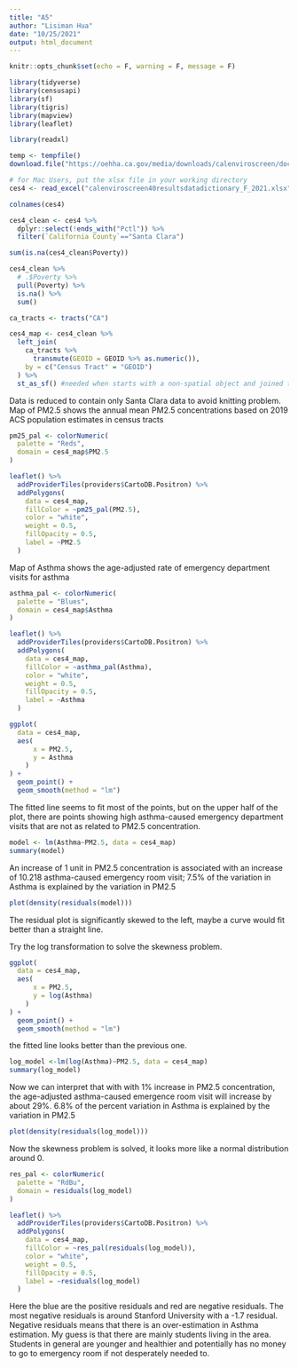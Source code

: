 ```yaml
---
title: "A5"
author: "Lisiman Hua"
date: "10/25/2021"
output: html_document
---
```


```r
knitr::opts_chunk$set(echo = F, warning = F, message = F)
```

```r
library(tidyverse)
library(censusapi)
library(sf)
library(tigris)
library(mapview)
library(leaflet)

library(readxl)

temp <- tempfile()
download.file("https://oehha.ca.gov/media/downloads/calenviroscreen/document/calenviroscreen40resultsdatadictionaryf2021.zip",destfile = temp)

# for Mac Users, put the xlsx file in your working directory
ces4 <- read_excel("calenviroscreen40resultsdatadictionary_F_2021.xlsx")

colnames(ces4)

ces4_clean <- ces4 %>% 
  dplyr::select(!ends_with("Pctl")) %>%
  filter(`California County`=="Santa Clara")

sum(is.na(ces4_clean$Poverty))

ces4_clean %>% 
  # .$Poverty %>%
  pull(Poverty) %>% 
  is.na() %>% 
  sum()

ca_tracts <- tracts("CA")

ces4_map <- ces4_clean %>% 
  left_join(
    ca_tracts %>% 
      transmute(GEOID = GEOID %>% as.numeric()),
    by = c("Census Tract" = "GEOID")
  ) %>% 
  st_as_sf() #needed when starts with a non-spatial object and joined to get spatial data
```
Data is reduced to contain only Santa Clara data to avoid knitting problem. Map of PM2.5 shows the annual mean PM2.5 concentrations based on 2019 ACS population estimates in census tracts
```r
pm25_pal <- colorNumeric(
  palette = "Reds",
  domain = ces4_map$PM2.5
)

leaflet() %>% 
  addProviderTiles(providers$CartoDB.Positron) %>% 
  addPolygons(
    data = ces4_map,
    fillColor = ~pm25_pal(PM2.5),
    color = "white",
    weight = 0.5,
    fillOpacity = 0.5,
    label = ~PM2.5
  )
```
Map of Asthma shows the age-adjusted rate of emergency department visits for asthma
```r
asthma_pal <- colorNumeric(
  palette = "Blues",
  domain = ces4_map$Asthma
)

leaflet() %>% 
  addProviderTiles(providers$CartoDB.Positron) %>% 
  addPolygons(
    data = ces4_map,
    fillColor = ~asthma_pal(Asthma),
    color = "white",
    weight = 0.5,
    fillOpacity = 0.5,
    label = ~Asthma
  )
```

```r
ggplot(
  data = ces4_map,
  aes(
      x = PM2.5,
      y = Asthma
    )
) +
  geom_point() +
  geom_smooth(method = "lm")
```
The fitted line seems to fit most of the points, but on the upper half of the plot, there are points showing high asthma-caused emergency department visits that are not as related to PM2.5 concentration.
```r
model <- lm(Asthma~PM2.5, data = ces4_map)
summary(model)
```

An increase of 1 unit in PM2.5 concentration is associated with an increase of 10.218 asthma-caused emergency room visit; 
7.5% of the variation in Asthma is explained by the variation in PM2.5

```r
plot(density(residuals(model)))
```
The residual plot is significantly skewed to the left, maybe a curve would fit better than a straight line.

Try the log transformation to solve the skewness problem.
```r
ggplot(
  data = ces4_map,
  aes(
      x = PM2.5,
      y = log(Asthma)
    )
) +
  geom_point() +
  geom_smooth(method = "lm")
```
the fitted line looks better than the previous one.
```r
log_model <-lm(log(Asthma)~PM2.5, data = ces4_map)
summary(log_model)
```
Now we can interpret that with with 1% increase in PM2.5 concentration, the age-adjusted asthma-caused emergence room visit will increase by about 29%. 6.8% of the percent variation in Asthma is explained by the variation in PM2.5
```r
plot(density(residuals(log_model)))
```
Now the skewness problem is solved, it looks more like a normal distribution around 0.

```r
res_pal <- colorNumeric(
  palette = "RdBu",
  domain = residuals(log_model)
)

leaflet() %>% 
  addProviderTiles(providers$CartoDB.Positron) %>% 
  addPolygons(
    data = ces4_map,
    fillColor = ~res_pal(residuals(log_model)),
    color = "white",
    weight = 0.5,
    fillOpacity = 0.5,
    label = ~residuals(log_model)
  )
```
Here the blue are the positive residuals and red are negative residuals. The most negative residuals is around Stanford University with a -1.7 residual. Negative residuals means that there is an over-estimation in Asthma estimation.
My guess is that there are mainly students living in the area. Students in general are younger and healthier and potentially has no money to go to emergency room if not desperately needed to.

